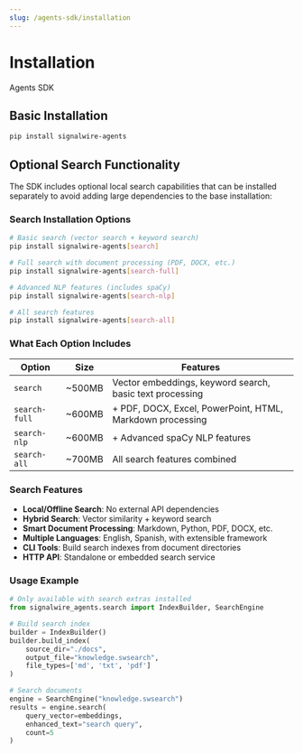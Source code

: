 ```yaml
---
slug: /agents-sdk/installation
---
```


# Installation

<Subtitle>Agents SDK</Subtitle>

## Basic Installation

```bash
pip install signalwire-agents
```

## Optional Search Functionality

The SDK includes optional local search capabilities that can be installed separately to avoid adding large dependencies to the base installation:

### Search Installation Options

```bash
# Basic search (vector search + keyword search)
pip install signalwire-agents[search]

# Full search with document processing (PDF, DOCX, etc.)
pip install signalwire-agents[search-full]

# Advanced NLP features (includes spaCy)
pip install signalwire-agents[search-nlp]

# All search features
pip install signalwire-agents[search-all]
```

### What Each Option Includes

| Option | Size | Features |
|--------|------|----------|
| `search` | ~500MB | Vector embeddings, keyword search, basic text processing |
| `search-full` | ~600MB | + PDF, DOCX, Excel, PowerPoint, HTML, Markdown processing |
| `search-nlp` | ~600MB | + Advanced spaCy NLP features |
| `search-all` | ~700MB | All search features combined |

### Search Features

- **Local/Offline Search**: No external API dependencies
- **Hybrid Search**: Vector similarity + keyword search
- **Smart Document Processing**: Markdown, Python, PDF, DOCX, etc.
- **Multiple Languages**: English, Spanish, with extensible framework
- **CLI Tools**: Build search indexes from document directories
- **HTTP API**: Standalone or embedded search service

### Usage Example

```python
# Only available with search extras installed
from signalwire_agents.search import IndexBuilder, SearchEngine

# Build search index
builder = IndexBuilder()
builder.build_index(
    source_dir="./docs",
    output_file="knowledge.swsearch",
    file_types=['md', 'txt', 'pdf']
)

# Search documents
engine = SearchEngine("knowledge.swsearch")
results = engine.search(
    query_vector=embeddings,
    enhanced_text="search query",
    count=5
)
```
